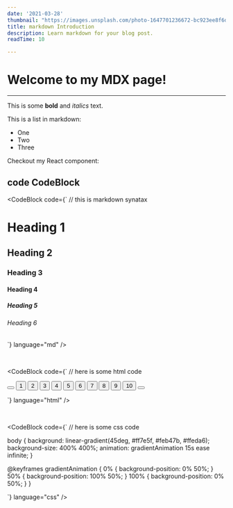 ```yaml
---
date: '2021-03-28'
thumbnail: "https://images.unsplash.com/photo-1647701236672-bc923ee8f6da?q=80&w=2970&auto=format&fit=crop&ixlib=rb-4.0.3&ixid=M3wxMjA3fDB8MHxwaG90by1wYWdlfHx8fGVufDB8fHx8fA%3D%3D"
title: markdown Introduction
description: Learn markdown for your blog post.
readTime: 10

---
```



# Welcome to my MDX page!
---
 
This is some **bold** and _italics_ text.
 
This is a list in markdown:
 
- One
- Two
- Three
 
Checkout my React component:

## code CodeBlock

<CodeBlock code={`
// this is markdown synatax

# Heading 1
## Heading 2
### Heading 3
#### Heading 4
##### Heading 5
###### Heading 6


`} language="md" />

<br/>

<CodeBlock code={`
// here is some html code 

<div class="flex items-center justify-center mt-8">
  <button class="px-3 py-2 rounded-md text-gray-700 hover:bg-gray-200 transition-colors disabled:text-gray-400 disabled:hover:bg-transparent">
    <FiChevronLeft />
  </button>
  <button class="px-3 py-2 rounded-md text-gray-700 hover:bg-gray-200 transition-colors">1</button>
  <button class="px-3 py-2 rounded-md text-gray-700 hover:bg-gray-200 transition-colors">2</button>
  <button class="px-3 py-2 rounded-md text-gray-700 hover:bg-gray-200 transition-colors">3</button>
  <button class="px-3 py-2 rounded-md text-gray-700 hover:bg-gray-200 transition-colors">4</button>
  <button class="px-3 py-2 rounded-md text-gray-700 hover:bg-gray-200 transition-colors">5</button>
  <button class="px-3 py-2 rounded-md text-gray-700 hover:bg-gray-200 transition-colors">6</button>
  <button class="px-3 py-2 rounded-md text-gray-700 hover:bg-gray-200 transition-colors">7</button>
  <button class="px-3 py-2 rounded-md text-gray-700 hover:bg-gray-200 transition-colors">8</button>
  <button class="px-3 py-2 rounded-md text-gray-700 hover:bg-gray-200 transition-colors">9</button>
  <button class="px-3 py-2 rounded-md text-gray-700 hover:bg-gray-200 transition-colors">10</button>
  <button class="px-3 py-2 rounded-md text-gray-700 hover:bg-gray-200 transition-colors">
    <FiChevronRight />
  </button>
</div>


`} language="html" />

<br/>

<CodeBlock code={`
// here is some css code 

body {
  background: linear-gradient(45deg, #ff7e5f, #feb47b, #ffeda6);
  background-size: 400% 400%;
  animation: gradientAnimation 15s ease infinite;
}

@keyframes gradientAnimation {
  0% {
    background-position: 0% 50%;
  }
  50% {
    background-position: 100% 50%;
  }
  100% {
    background-position: 0% 50%;
  }
}


`} language="css" />


